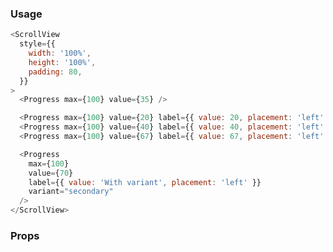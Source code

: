 ### Usage

```javascript type=expo
<ScrollView
  style={{
    width: '100%',
    height: '100%',
    padding: 80,
  }}
>
  <Progress max={100} value={35} />

  <Progress max={100} value={20} label={{ value: 20, placement: 'left' }} />
  <Progress max={100} value={40} label={{ value: 40, placement: 'left' }} />
  <Progress max={100} value={67} label={{ value: 67, placement: 'left' }} />

  <Progress
    max={100}
    value={70}
    label={{ value: 'With variant', placement: 'left' }}
    variant="secondary"
  />
</ScrollView>
```

### Props

<PropsTable component="Progress" platform="native" />
